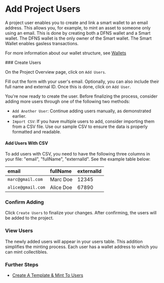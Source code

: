 
# Add Project Users

A project user enables you to create and link a smart wallet to an email address. This allows you, for example, to mint an asset to someone only using an email. This is done by creating both a DFNS wallet and a Smart wallet. The DFNS wallet is the only owner of the Smart wallet. The Smart Wallet enables gasless transactions.

For more information about our wallet structure, see [Wallets](/learn-wallets)

<Steps>
### Create Users

On the Project Overview page, click on `Add Users`.


<Screenshot src={AddUsersButton} alt="AddUsersButton" />

Fill out the form with your user's email. Optionally, you can also include their full name and external ID. Once this is done, click on `Add User`.


<Screenshot src={AddModal} alt="AddModal" />

You're now ready to create the user. Before finalizing the process, consider adding more users through one of the following two methods:

-   `Add Another User`: Continue adding users manually, as demonstrated earlier.
-   `Import CSV`: If you have multiple users to add, consider importing them from a CSV file. Use our sample CSV to ensure the data is properly formatted and readable.


<Screenshot src={ImportCSV} alt="ImportCSV" />

#### Add Users With CSV

To add users with CSV, you need to have the following three columns in your file: "email", "fullName", "externalId". See the example table below:

| email             | fullName  | externalId |
| :---------------- | :-------- | :--------- |
| `marc@gmail.com`  | Marc Doe  | 12345      |
| `alice@gmail.com` | Alice Doe | 67890      |

### Confirm Adding

Click `Create Users` to finalize your changes. After confirming, the users will be added to the project.


<Screenshot src={createUsers} alt="createUsers" />

### View Users

The newly added users will appear in your users table. This addition simplifies the minting process. Each user has a wallet address to which you can mint collectibles.


<Screenshot src={usersTable} alt="usersTable" />

</Steps>

### Further Steps

-   [Create A Template & Mint To Users](/tutorials-dashboard/create-template-and-mint)
